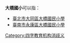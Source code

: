 '''大橋國小'''可以指：

* [[臺北市大同區大橋國民小學|臺北市大同區大橋國民小學]]
* [[臺南市永康區大橋國民小學|臺南市永康區大橋國民小學]]

{{disamb}}
[[Category:四字教育机构消歧义|Category:四字教育机构消歧义]]